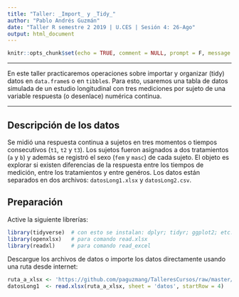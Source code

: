 ```yaml
---
title: "Taller: _Import_ y _Tidy_"
author: "Pablo Andrés Guzmán"
date: "Taller R semestre 2 2019 | U.CES | Sesión 4: 26-Ago"
output: html_document
---
```


```r
knitr::opts_chunk$set(echo = TRUE, comment = NULL, prompt = F, message = F, warning = F)
```

---

En este taller practicaremos operaciones sobre importar y organizar (tidy) datos en  `data.frame`s o en `tibble`s. Para esto, usaremos una tabla de datos simulada de un estudio longitudinal con tres mediciones por sujeto de una variable respuesta (o desenlace) numérica continua.

---

## Descripción de los datos

Se midió una respuesta continua a sujetos en tres momentos o tiempos consecutivos (`t1`, `t2` y `t3`). Los sujetos fueron asignados a dos tratamientos (`a` y `b`) y además se registró el sexo (`fem` y `masc`) de cada sujeto. El objeto es explorar si existen diferencias de la respuesta entre los tiempos de medición, entre los tratamientos y entre genéros. Los datos están separados en dos archivos: `datosLong1.xlsx` y `datosLong2.csv`.

## Preparación 

Active la siguiente librerías:

```r
library(tidyverse)  # con esto se instalan: dplyr; tidyr; ggplot2; etc.
library(openxlsx)   # para comando read.xlsx
library(readxl)     # para comando read_excel
```

Descargue los archivos de datos o importe los datos directamente usando una ruta desde internet:

```r
ruta_a_xlsx <- 'https://github.com/paguzmang/TalleresCursos/raw/master/Taller_R_uces_2_2019/08_26_Tidy_2/datosLong1.xlsx'
datosLong1  <- read.xlsx(ruta_a_xlsx, sheet = 'datos', startRow = 4)
```




